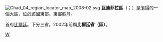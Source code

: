 [[File:Chad_04_region_locator_map_2008-02.svg|right]]
'''瓦迪菲拉區'''（{{lang-ar|منطقة وادي فيرا}}；{{lang-fr|Région du Wadi Fira}}）是[[乍得|乍得]]的一個大區，位於該國東部。東鄰[[蘇丹共和國|蘇丹]]。

首府[[比爾廷|比爾廷]]。下分三省。2002年前稱'''比爾廷省（區）'''。

{{查德行政區劃}}

[[Category:乍得行政區劃|W]]